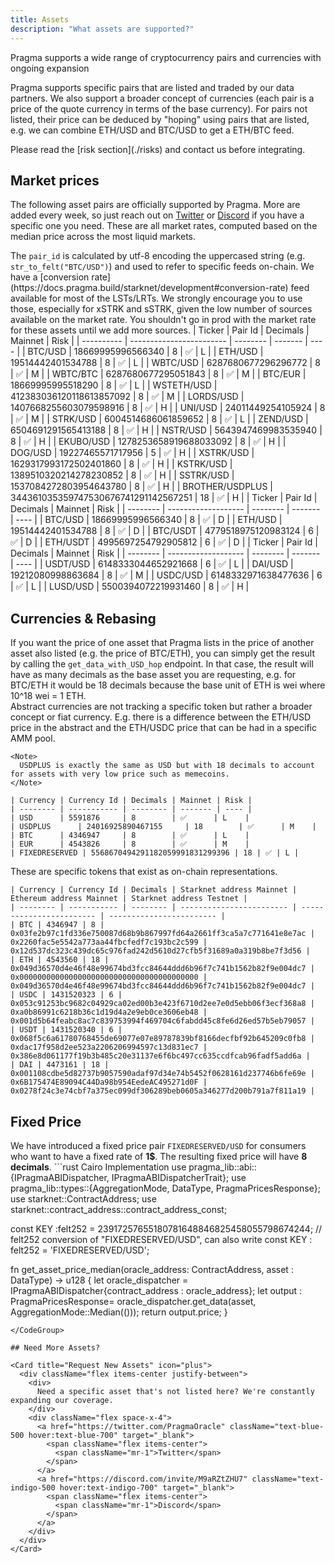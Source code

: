 ```yaml
---
title: Assets
description: "What assets are supported?"
---
```


<Card title="Asset Coverage" icon="coins">
  Pragma supports a wide range of cryptocurrency pairs and currencies with ongoing expansion
</Card>

Pragma supports specific pairs that are listed and traded by our data partners. We also support a broader concept of currencies (each pair is a price of the quote currency in terms of the base currency). For pairs not listed, their price can be deduced by "hoping" using pairs that are listed, e.g. we can combine ETH/USD and BTC/USD to get a ETH/BTC feed.

<Tip>
  Please read the [risk section](./risks) and contact us before integrating.
</Tip>

## Market prices

The following asset pairs are officially supported by Pragma. More are added every week, so just reach out on [Twitter](https://twitter.com/PragmaOracle) or [Discord](https://discord.com/invite/M9aRZtZHU7) if you have a specific one you need. These are all market rates, computed based on the median price across the most liquid markets.

<Info>
  The <code>pair_id</code> is calculated by utf-8 encoding the uppercased string (e.g. <code>str_to_felt("BTC/USD")</code>) and used to refer to specific feeds on-chain.
</Info>

<Warning>
  We have a [conversion rate](https://docs.pragma.build/starknet/development#conversion-rate) feed available for most of the LSTs/LRTs. We strongly encourage you to use those, especially for xSTRK and sSTRK, given the low number of sources available on the market rate. You shouldn't go in prod with the market rate for these assets until we add more sources.
</Warning>

<Tabs>
  <Tab title="Spot">
    | Ticker     | Pair Id                  | Decimals | Mainnet | Risk |
    | ---------- | ------------------------ | -------- | ------- | ---- |
    | BTC/USD    | 18669995996566340        | 8        | ✅      | L    |
    | ETH/USD    | 19514442401534788        | 8        | ✅      | L    |
    | WBTC/USD   | 6287680677296296772      | 8        | ✅      | M    |
    | WBTC/BTC   | 6287680677295051843      | 8        | ✅      | M    |
    | BTC/EUR    | 18669995995518290        | 8        | ✅      | L    |
    | WSTETH/USD | 412383036120118613857092 | 8        | ✅      | M    |
    | LORDS/USD  | 1407668255603079598916   | 8        | ✅      | H    |
    | UNI/USD    | 24011449254105924        | 8        | ✅      | M    |
    | STRK/USD   | 6004514686061859652      | 8        | ✅      | L    |
    | ZEND/USD   | 6504691291565413188      | 8        | ✅      | H    |
    | NSTR/USD   | 5643947469983535940      | 8        | ✅      | H    |
    | EKUBO/USD  | 1278253658919688033092   | 8        | ✅      | H    |
    | DOG/USD    | 19227465571717956        | 5        | ✅      | H    |
    | XSTRK/USD  | 1629317993172502401860   | 8        | ✅      | H    |
    | KSTRK/USD  | 1389510320214278230852   | 8        | ✅      | H    |
    | SSTRK/USD  | 1537084272803954643780   | 8        | ✅      | H    |
    | BROTHER/USDPLUS  | 344361035359747530676741291142567251   | 18        | ✅      | H    |
  </Tab>
  <Tab title="Future">
    | Ticker   | Pair Id             | Decimals | Mainnet | Risk |
    | -------- | ------------------- | -------- | ------- | ---- |
    | BTC/USD  | 18669995996566340   | 8        | ✅      | D    |
    | ETH/USD  | 19514442401534788   | 8        | ✅      | D    |
    | BTC/USDT | 4779518975120983124 | 6        | ✅      | D    |
    | ETH/USDT | 4995697254792905812 | 6        | ✅      | D    |
  </Tab>
  <Tab title="Stablecoins">
    | Ticker   | Pair Id             | Decimals | Mainnet | Risk |
    | -------- | ------------------- | -------- | ------- | ---- |
    | USDT/USD | 6148333044652921668 | 6        | ✅      | L    |
    | DAI/USD  | 19212080998863684   | 8        | ✅      | M    |
    | USDC/USD | 6148332971638477636 | 6        | ✅      | L    |
    | LUSD/USD | 5500394072219931460 | 8        | ✅      | H    |
  </Tab>
</Tabs>

## Currencies & Rebasing

<Card>
  If you want the price of one asset that Pragma lists in the price of another asset also listed (e.g. the price of BTC/ETH), you can simply get the result by calling the <code>get_data_with_USD_hop</code> endpoint. In that case, the result will have as many decimals as the base asset you are requesting, e.g. for BTC/ETH it would be 18 decimals because the base unit of ETH is wei where 10^18 wei = 1 ETH.
</Card>

<Tabs>
  <Tab title="Abstract Currencies">
    <div className="mb-4">
      Abstract currencies are not tracking a specific token but rather a broader concept or fiat currency. E.g. there is a difference between the ETH/USD price in the abstract and the ETH/USDC price that can be had in a specific AMM pool.
    </div>

    <Note>
      USDPLUS is exactly the same as USD but with 18 decimals to account for assets with very low price such as memecoins.
    </Note>

    | Currency | Currency Id | Decimals | Mainnet | Risk |
    | -------- | ----------- | -------- | ------- | ---- |
    | USD      | 5591876     | 8        | ✅      | L    |
    | USDPLUS      | 24016925890467155     | 18        | ✅      | M    |
    | BTC      | 4346947     | 8        | ✅      | L    |
    | EUR      | 4543826     | 8        | ✅      | M    |
    | FIXEDRESERVED | 5568670494291182059991831299396 | 18 | ✅ | L |
  </Tab>
  <Tab title="Concrete Currencies">
    <div className="mb-4">
      These are specific tokens that exist as on-chain representations.
    </div>

    | Currency | Currency Id | Decimals | Starknet address Mainnet | Ethereum address Mainnet | Starknet address Testnet |
    | -------- | ----------- | -------- | ------------------------ | ------------------------ | ------------------------ |
    | BTC | 4346947 | 8 | 0x03fe2b97c1fd336e750087d68b9b867997fd64a2661ff3ca5a7c771641e8e7ac | 0x2260fac5e5542a773aa44fbcfedf7c193bc2c599 | 0x12d537dc323c439dc65c976fad242d5610d27cfb5f31689a0a319b8be7f3d56 |
    | ETH | 4543560 | 18 | 0x049d36570d4e46f48e99674bd3fcc84644ddd6b96f7c741b1562b82f9e004dc7 | 0x0000000000000000000000000000000000000000 | 0x049d36570d4e46f48e99674bd3fcc84644ddd6b96f7c741b1562b82f9e004dc7 |
    | USDC | 1431520323 | 6 | 0x053c91253bc9682c04929ca02ed00b3e423f6710d2ee7e0d5ebb06f3ecf368a8 | 0xa0b86991c6218b36c1d19d4a2e9eb0ce3606eb48 | 0x001d5b64feabc8ac7c839753994f469704c6fabdd45c8fe6d26ed57b5eb79057 |
    | USDT | 1431520340 | 6 | 0x068f5c6a61780768455de69077e07e89787839bf8166decfbf92b645209c0fb8 | 0xdac17f958d2ee523a2206206994597c13d831ec7 | 0x386e8d061177f19b3b485c20e31137e6f6bc497cc635ccdfcab96fadf5add6a |
    | DAI | 4473161 | 18 | 0x001108cdbe5d82737b9057590adaf97d34e74b5452f0628161d237746b6fe69e | 0x6B175474E89094C44Da98b954EedeAC495271d0F | 0x0278f24c3e74cbf7a375ec099df306289beb0605a346277d200b791a7f811a19 |
  </Tab>
</Tabs>

## Fixed Price

<Card title="Fixed 1$ Rate" icon="dollar-sign">
  We have introduced a fixed price pair <code>FIXEDRESERVED/USD</code> for consumers who want to have a fixed rate of <strong>1$</strong>.
  The resulting fixed price will have <strong>8 decimals</strong>.
</Card>

<CodeGroup>
```rust Cairo Implementation
use pragma_lib::abi::{IPragmaABIDispatcher, IPragmaABIDispatcherTrait};
use pragma_lib::types::{AggregationMode, DataType, PragmaPricesResponse};
use starknet::ContractAddress;
use starknet::contract_address::contract_address_const;


const KEY :felt252 = 23917257655180781648846825458055798674244; // felt252 conversion of "FIXEDRESERVED/USD", can also write const KEY : felt252 = 'FIXEDRESERVED/USD';

fn get_asset_price_median(oracle_address: ContractAddress, asset : DataType) -> u128  {
    let oracle_dispatcher = IPragmaABIDispatcher{contract_address : oracle_address};
    let output : PragmaPricesResponse= oracle_dispatcher.get_data(asset, AggregationMode::Median(()));
    return output.price;
}
```
</CodeGroup>

## Need More Assets?

<Card title="Request New Assets" icon="plus">
  <div className="flex items-center justify-between">
    <div>
      Need a specific asset that's not listed here? We're constantly expanding our coverage.
    </div>
    <div className="flex space-x-4">
      <a href="https://twitter.com/PragmaOracle" className="text-blue-500 hover:text-blue-700" target="_blank">
        <span className="flex items-center">
          <span className="mr-1">Twitter</span>
        </span>
      </a>
      <a href="https://discord.com/invite/M9aRZtZHU7" className="text-indigo-500 hover:text-indigo-700" target="_blank">
        <span className="flex items-center">
          <span className="mr-1">Discord</span>
        </span>
      </a>
    </div>
  </div>
</Card>